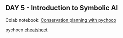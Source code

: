 ## DAY 5 - Introduction to Symbolic AI {.unnumbered}

Colab notebook: [Conservation planning with pychoco](https://colab.research.google.com/drive/1Cpm0mN0Qv-TJiJGg_cAfZWivHa44Ba_5#scrollTo=RrKH831IiBm2)


pychoco [cheatsheet](https://raw.githubusercontent.com/AI-ecol/conservation_planning_practice_resources/refs/heads/master/pychoco-cheatsheet.pdf) 